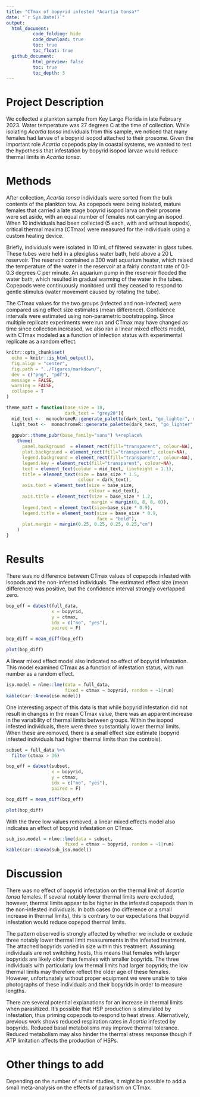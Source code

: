 ```yaml
---
title: "CTmax of bopyrid infested *Acartia tonsa*"
date: "`r Sys.Date()`"
output: 
  html_document:
          code_folding: hide
          code_download: true
          toc: true
          toc_float: true
  github_document:
          html_preview: false
          toc: true
          toc_depth: 3
---
```


# Project Description
We collected a plankton sample from Key Largo Florida in late February 2023. Water temperature was 27 degrees C at the time of collection. While isolating *Acartia tonsa* individuals from this sample, we noticed that many females had larvae of a bopyrid isopod attached to their prosome. Given the important role *Acartia* copepods play in coastal systems, we wanted to test the hypothesis that infestation by bopyrid isopod larvae would reduce thermal limits in *Acartia tonsa*. 

# Methods 
After collection, *Acartia tonsa* individuals were sorted from the bulk contents of the plankton tow. As copepods were being isolated, mature females that carried a late stage bopyrid isopod larva on their prosome were set aside, with an equal number of females not carrying an isopod. When 10 individuals had been collected (5 each, with and without isopods), critical thermal maxima (CTmax) were measured for the individuals using a custom heating device.

Briefly, individuals were isolated in 10 mL of filtered seawater in glass tubes. These tubes were held in a plexiglass water bath, held above a 20 L reservoir. The reservoir contained a 300 watt aquarium heater, which raised the temperature of the water in the reservoir at a fairly constant rate of 0.1-0.3 degrees C per minute. An aquarium pump in the reservoir flooded the water bath, which resulted in gradual warming of the water in the tubes. Copepods were continuously monitored until they ceased to respond to gentle stimulus (water movement caused by rotating the tube). 

The CTmax values for the two groups (infected and non-infected) were compared using effect size estimates (mean difference). Confidence intervals were estimated using non-parametric bootstrapping. Since multiple replicate experiments were run and CTmax may have changed as time since collection increased, we also ran a linear mixed effects model, with CTmax modeled as a function of infection status with experimental replicate as a random effect. 

```r
knitr::opts_chunk$set(
  echo = knitr::is_html_output(),
  fig.align = "center",
  fig.path = "../Figures/markdown/",
  dev = c("png", "pdf"),
  message = FALSE,
  warning = FALSE,
  collapse = T
)

theme_matt = function(base_size = 18,
                      dark_text = "grey20"){
  mid_text <-  monochromeR::generate_palette(dark_text, "go_lighter", n_colours = 5)[2]
  light_text <-  monochromeR::generate_palette(dark_text, "go_lighter", n_colours = 5)[3]
  
  ggpubr::theme_pubr(base_family="sans") %+replace% 
    theme(
      panel.background  = element_rect(fill="transparent", colour=NA), 
      plot.background = element_rect(fill="transparent", colour=NA), 
      legend.background = element_rect(fill="transparent", colour=NA),
      legend.key = element_rect(fill="transparent", colour=NA),
      text = element_text(colour = mid_text, lineheight = 1.1),
      title = element_text(size = base_size * 1.5,
                           colour = dark_text),
      axis.text = element_text(size = base_size,
                               colour = mid_text),
      axis.title = element_text(size = base_size * 1.2,
                                margin = margin(0, 8, 0, 0)),
      legend.text = element_text(size=base_size * 0.9),
      legend.title = element_text(size = base_size * 0.9, 
                                  face = "bold"),
      plot.margin = margin(0.25, 0.25, 0.25, 0.25,"cm")
    )
}
```

# Results
There was no difference between CTmax values of copepods infested with isopods and the non-infested individuals. The estimated effect size (mean difference) was positive, but the confidence interval strongly overlapped zero. 

```r
bop_eff = dabest(full_data,
                 x = bopyrid,
                 y = ctmax, 
                 idx = c("no", "yes"),
                 paired = F)

bop_diff = mean_diff(bop_eff)

plot(bop_diff)
```

A linear mixed effect model also indicated no effect of bopyrid infestation. This model examined CTmax as a function of infestation status, with run number as a random effect. 

```r
iso.model = nlme::lme(data = full_data, 
                      fixed = ctmax ~ bopyrid, random = ~1|run)
kable(car::Anova(iso.model))
```

One interesting aspect of this data is that while bopyrid infestation did not result in changes in the mean CTmax value, there was an apparent increase in the variability of thermal limits between groups. Within the isopod infested individuals, there were three substantially lower thermal limits. When these are removed, there is a small effect size estimate (bopyrid infested individuals had higher thermal limits than the controls).  

```r
subset = full_data %>%  
  filter(ctmax > 36)  

bop_eff = dabest(subset,
                 x = bopyrid,
                 y = ctmax, 
                 idx = c("no", "yes"),
                 paired = F)

bop_diff = mean_diff(bop_eff)

plot(bop_diff)
```

With the three low values removed, a linear mixed effects model also indicates an effect of bopyrid infestation on CTmax. 

```r
sub_iso.model = nlme::lme(data = subset, 
                      fixed = ctmax ~ bopyrid, random = ~1|run)
kable(car::Anova(sub_iso.model))
```

# Discussion
There was no effect of bopyrid infestation on the thermal limit of *Acartia tonsa* females. If several notably lower thermal limits were excluded, however, thermal limits appear to be higher in the infested copepods than in the non-infested individuals. In both cases (no difference or a small increase in thermal limits), this is contrary to our expectations that bopyrid infestation would reduce copepod thermal limits. 

The pattern observed is strongly affected by whether we include or exclude three notably lower thermal limit measurements in the infested treatment. The attached bopyrids varied in size within this treatment. Assuming individuals are not switching hosts, this means that females with larger bopyrids are likely older than females with smaller bopyrids. The three individuals with particularly low thermal limits had larger bopyrids; the low thermal limits may therefore reflect the older age of these females. However, unfortunately without proper equipment we were unable to take photographs of these individuals and their bopyrids in order to measure lengths. 

There are several potential explanations for an increase in thermal limits when parasitized. It's possible that HSP production is stimulated by infestation, thus priming copepods to respond to heat stress. Alternatively, previous work shows reduced respiration rates in *Acartia* infested by bopyrids. Reduced basal metabolisms may improve thermal tolerance. Reduced metabolism may also hinder the thermal stress response though if ATP limitation affects the production of HSPs.

# Other things to add
Depending on the number of similar studies, it might be possible to add a small meta-analysis on the effects of parasitism on CTmax. 

